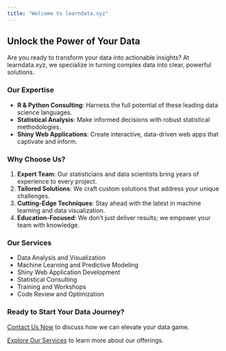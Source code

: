 ```yaml
---
title: "Welcome to learndata.xyz"
---
```


## Unlock the Power of Your Data

Are you ready to transform your data into actionable insights? At learndata.xyz, we specialize in turning complex data into clear, powerful solutions.

### Our Expertise

-   **R & Python Consulting**: Harness the full potential of these leading data science languages.
-   **Statistical Analysis**: Make informed decisions with robust statistical methodologies.
-   **Shiny Web Applications**: Create interactive, data-driven web apps that captivate and inform.

### Why Choose Us?

1.  **Expert Team**: Our statisticians and data scientists bring years of experience to every project.
2.  **Tailored Solutions**: We craft custom solutions that address your unique challenges.
3.  **Cutting-Edge Techniques**: Stay ahead with the latest in machine learning and data visualization.
4.  **Education-Focused**: We don't just deliver results; we empower your team with knowledge.

### Our Services

-   Data Analysis and Visualization
-   Machine Learning and Predictive Modeling
-   Shiny Web Application Development
-   Statistical Consulting
-   Training and Workshops
-   Code Review and Optimization

### Ready to Start Your Data Journey?

[Contact Us Now](mailto:admin@learndata.qmd) to discuss how we can elevate your data game.

[Explore Our Services](navs/services.qmd) to learn more about our offerings.
